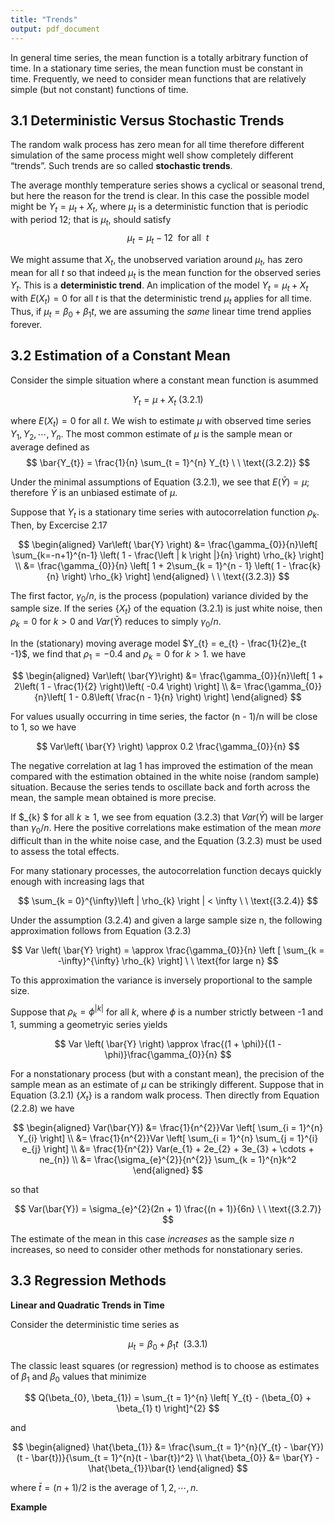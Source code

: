 ```yaml
---
title: "Trends"
output: pdf_document
---
```


In general time series, the mean function is a totally arbitrary function of time. In a stationary time series, the mean function must be constant in time. Frequently, we need to consider mean functions that are relatively simple (but not constant) functions of time.

## 3.1 Deterministic Versus Stochastic Trends

The random walk process has zero mean for all time therefore different simulation of the same process might well show completely different "trends". Such trends are so called **stochastic trends**. 

The average monthly temperature series shows a cyclical or seasonal trend, but here the reason for the trend is clear. In this case the possible model might be $Y_{t} = \mu_{t} + X_{t}$, where $\mu_{t}$ is a deterministic function that is periodic with period 12; that is $\mu_{t}$, should satisfy 
$$
\mu_{t} = \mu_{t} - 12 \ \ \text{for all} \ \ t
$$

We might assume that $X_{t}$, the unobserved variation around $\mu_{t}$, has zero mean for all $t$ so that indeed $\mu_{t}$ is the mean function for the observed series $Y_{t}$. This is a **deterministic trend**. An implication of the model $Y_{t} = \mu_{t} + X_{t}$ with $E(X_{t}) = 0$ for all $t$ is that the deterministic trend $\mu_{t}$ applies for all time. Thus, if $\mu_{t} = \beta_{0} + \beta_{1}t$, we are assuming the *same* linear time trend applies forever.

## 3.2 Estimation of a Constant Mean

Consider the simple situation where a constant mean function is asummed

$$
Y_{t} = \mu + X_{t}  \   \text{(3.2.1)}
$$

where $E(X_{t}) = 0$ for all $t$. We wish to estimate $\mu$ with observed time series $Y_{1}, Y_{2}, \cdots, Y_{n}$. The most common estimate of $\mu$ is the sample mean or average defined as
$$
\bar{Y_{t}} = \frac{1}{n} \sum_{t = 1}^{n} Y_{t} \ \ \text{(3.2.2)}
$$

Under the minimal assumptions of Equation (3.2.1), we see that $E(\bar{Y}) = \mu$; therefore $\bar{Y}$ is an unbiased estimate of $\mu$. 

Suppose that $Y_{t}$ is a stationary time series with autocorrelation function $\rho_{k}$. Then, by Excercise 2.17

$$ 
\begin{aligned}
Var\left( \bar{Y} \right) &= \frac{\gamma_{0}}{n}\left[ \sum_{k=-n+1}^{n-1} \left( 1 - \frac{\left | k \right |}{n} \right) \rho_{k} \right] \\
                          &= \frac{\gamma_{0}}{n} \left[ 1 + 2\sum_{k = 1}^{n - 1} \left( 1 - \frac{k}{n} \right) \rho_{k} \right] 
\end{aligned}    \  \  \text{(3.2.3)}
$$

The first factor, $\gamma_{0}/n$, is the process (population) variance divided by the sample size. If the series $\left \{ X_{t} \right \}$ of the equation (3.2.1) is just white noise, then $\rho _{k} = 0$ for $k > 0$ and $Var\left( \bar{Y} \right)$ reduces to simply $\gamma_{0}/n$.

In the (stationary) moving average model $Y_{t} = e_{t} - \frac{1}{2}e_{t -1}$, we find that $\rho_{1} = -0.4$ and $\rho_{k} = 0$ for $k > 1$. we have

$$
\begin{aligned}
Var\left( \bar{Y}\right) &= \frac{\gamma_{0}}{n}\left[ 1 + 2\left( 1 - \frac{1}{2} \right)\left( -0.4 \right) \right] \\
                         &= \frac{\gamma_{0}}{n}\left[ 1 - 0.8\left( \frac{n - 1}{n} \right) \right]
\end{aligned}
$$

For values usually occurring in time series, the factor (n - 1)/n will be close to 1, so we have

$$
Var\left( \bar{Y} \right) \approx 0.2 \frac{\gamma_{0}}{n}
$$

The negative correlation at lag 1 has improved the estimation of the mean compared with the estimation obtained in the white noise (random sample) situation. Because the series tends to oscillate back and forth across the mean, the sample mean obtained is more precise.

If $\rho_{k} \geq 0 $ for all $k \geq 1$, we see from equation (3.2.3) that $Var\left( \bar{Y} \right)$ will be larger than $\gamma_{0}/n$. Here the positive correlations make estimation of the mean *more* difficult than in the white noise case, and the Equation (3.2.3) must be used to assess the total effects.

For many stationary processes, the autocorrelation function decays quickly enough with increasing lags that 

$$
\sum_{k = 0}^{\infty}\left | \rho_{k} \right | < \infty \  \  \text{(3.2.4)}
$$

Under the assumption (3.2.4) and given a large sample size n, the following approximation follows from Equation (3.2.3) 

$$
Var \left( \bar{Y} \right) = \approx \frac{\gamma_{0}}{n} \left [ \sum_{k = -\infty}^{\infty} \rho_{k} \right]  \  \  \text{for large n}
$$

To this approximation the variance is inversely proportional to the sample size.

Suppose that $\rho_{k} = \phi^{\left | k \right |}$ for all $k$, where $\phi$ is a number strictly between -1 and 1, summing a geometryic series yields

$$
Var \left( \bar{Y} \right) \approx \frac{(1 + \phi)}{(1 - \phi)}\frac{\gamma_{0}}{n}
$$

For a nonstationary process (but with a constant mean), the precision of the sample mean as an estimate of $\mu$ can be strikingly different. Suppose that in Equation (3.2.1) $\left\{X_{t}\right\}$ is a random walk process. Then directly from Equation (2.2.8) we have

$$
\begin{aligned}
Var(\bar{Y}) &= \frac{1}{n^{2}}Var \left[ \sum_{i = 1}^{n} Y_{i} \right] \\
             &= \frac{1}{n^{2}}Var \left[ \sum_{i = 1}^{n} \sum_{j = 1}^{i} e_{j} \right] \\
             &= \frac{1}{n^{2}} Var(e_{1} + 2e_{2} + 3e_{3} + \cdots + ne_{n}) \\
             &= \frac{\sigma_{e}^{2}}{n^{2}} \sum_{k = 1}^{n}k^2
\end{aligned}
$$

so that

$$
Var(\bar{Y}) = \sigma_{e}^{2}(2n + 1) \frac{(n + 1)}{6n} \  \  \text{(3.2.7)}
$$

The estimate of the mean in this case *increases* as the sample size *n* increases, so need to consider other methods for nonstationary series.

## 3.3 Regression Methods

**Linear and Quadratic Trends in Time**

Consider the deterministic time series as

$$
\mu_{t} = \beta_{0} + \beta_{1}t  \  \  \text{(3.3.1)}
$$

The classic least squares (or regression) method is to choose as estimates of $\beta_{1}$ and $\beta_{0}$ values that minimize 

$$
Q(\beta_{0}, \beta_{1}) = \sum_{t = 1}^{n} \left[ Y_{t} - (\beta_{0} + \beta_{1} t) \right]^{2}
$$

and

$$
\begin{aligned}
\hat{\beta_{1}} &= \frac{\sum_{t = 1}^{n}(Y_{t} - \bar{Y})(t - \bar{t})}{\sum_{t = 1}^{n}(t - \bar{t})^2} \\
\hat{\beta_{0}} &= \bar{Y} - \hat{\beta_{1}}\bar{t}
\end{aligned}
$$

where $\bar{t} = (n + 1)/2$ is the average of $1, 2, \cdots, n$. 

**Example**
